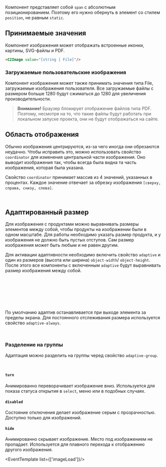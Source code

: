 


<Meta of={Image}/>
<MainTemplate
  name={'C2Image'}
  stories={Image.Image}
  info={imageC2Component}
/>

Компонент представляет собой `span` с абсолютным позиционированием.
Поэтому его нужно обернуть в элемент со стилем `position`, не равным `static`.

## Принимаемые значения
Компонент изображения может отображать встроенные иконки, картины, SVG-файлы и PDF.

```html
<C2Image value="[string | File]"/>
```

<Canvas of={Image.Value}/>

<IconTheirValue/>

### Загружаемые пользовательские изображения
Компонент изображения может также принимать значения типа File, загружаемые изображения пользователя.
Все загружаемые файлы с размером больше 1280 будут сжиматься до 1280 для увеличения производительности.
<Canvas of={Image.ValueUnloaded}/>
> **Внимание!** Браузер блокирует отображение файлов типа PDF. Поэтому, несмотря на то, что такие
  файлы будут работать при локальном запуске проекта, они не будут отображаться на сайте.

## Область отображения
Обычно изображения центрируются, из-за чего иногда они обрезаются неудачно.
Чтобы исправить это, можно использовать свойство `coordinator` для изменения центральной части изображения.
Оно выводит изображения так, чтобы всегда была видна та часть изображения, которая была указана.

Свойство `coordinator` принимает массив из 4 значений, указанных в процентах.
Каждое значение отвечает за обрезку изображения `[сверху, справа, снизу, слева]`.

```html
<C2Image coordinator="[Array<[number, number, number, number]>]"/>
```

<Canvas of={Image.Coordinator}/>

## Адаптированный размер
Для изображения с продуктами можно выравнивать размеры элементов между собой,
чтобы продукты на изображении были в одном масштабе.
Для работы необходимо указать размер продукта, и у изображения не должно быть пустых отступов.
Сам размер изображения может быть любым и не равен другим.

Для активации адаптивности необходимо включить свойство `adaptive` и один из размеров (высота или ширина) `object-width`/ `object-height`.
После этого все компоненты с включенным `adaptive` будут выравнивать размер изображения между собой.

```html
<C2Image
  adaptive
  value="[string]"
  object-width="[number]"
  object-height="[number]"
/>
```

<Canvas of={Image.Adaptive}/>

По умолчанию адаптив останавливается при выходе элемента за пределы экрана.
Для постоянного отслеживания размера используется свойство `adaptive-always`.

```html
<C2Image adaptive-always="[boolean]"/>
```

### Разделение на группы
Адаптация можно разделить на группы черед свойство `adaptive-group`.

```html
<C2Image adaptive-group="[string]"/>
```

<Canvas of={Image.AdaptiveGroup}/>

<StatusTitle/>

#### `turn`
Анимированно переворачивает изображение вниз.
Используется для показа статуса открытия в `select`, меню или в подобных случаях.
<Canvas of={Image.StatusTurn}/>

#### `disabled`
Состояние отключения делает изображение серым с прозрачностью. Доступно только для изображений.
<Canvas of={Image.StatusDisabled}/>

#### `hide`
Анимированно скрывает изображение. Место под изображением не пропадает.
Используется для плавного перехода к отображению другого изображения.
<Canvas of={Image.StatusHide}/>

<EventTemplate list={['imageLoad']}/>
